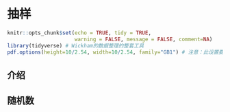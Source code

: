 # 抽样 {#sampling}

```r
knitr::opts_chunk$set(echo = TRUE, tidy = TRUE,
                      warning = FALSE, message = FALSE, comment=NA)
library(tidyverse) # Wickham的数据整理的整套工具
pdf.options(height=10/2.54, width=10/2.54, family="GB1") # 注意：此设置要放在最后
```
## 介绍 {#sampling-intro}

## 随机数

